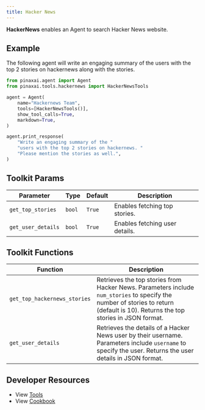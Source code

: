 ```yaml
---
title: Hacker News
---
```


**HackerNews** enables an Agent to search Hacker News website.

## Example

The following agent will write an engaging summary of the users with the top 2 stories on hackernews along with the stories.

```python cookbook/tools/hackernews.py
from pinaxai.agent import Agent
from pinaxai.tools.hackernews import HackerNewsTools

agent = Agent(
    name="Hackernews Team",
    tools=[HackerNewsTools()],
    show_tool_calls=True,
    markdown=True,
)

agent.print_response(
    "Write an engaging summary of the "
    "users with the top 2 stories on hackernews. "
    "Please mention the stories as well.",
)
```

## Toolkit Params

| Parameter          | Type   | Default | Description                    |
| ------------------ | ------ | ------- | ------------------------------ |
| `get_top_stories`  | `bool` | `True`  | Enables fetching top stories.  |
| `get_user_details` | `bool` | `True`  | Enables fetching user details. |

## Toolkit Functions

| Function                     | Description                                                                                                                                                                      |
| ---------------------------- | -------------------------------------------------------------------------------------------------------------------------------------------------------------------------------- |
| `get_top_hackernews_stories` | Retrieves the top stories from Hacker News. Parameters include `num_stories` to specify the number of stories to return (default is 10). Returns the top stories in JSON format. |
| `get_user_details`           | Retrieves the details of a Hacker News user by their username. Parameters include `username` to specify the user. Returns the user details in JSON format.                       |

## Developer Resources

- View [Tools](https://github.com/Pinax-Labs/pinaxai/blob/main/libs/pinaxai/pinaxai/tools/hackernews.py)
- View [Cookbook](https://github.com/Pinax-Labs/pinaxai/blob/main/cookbook/tools/hackernews_tools.py)
